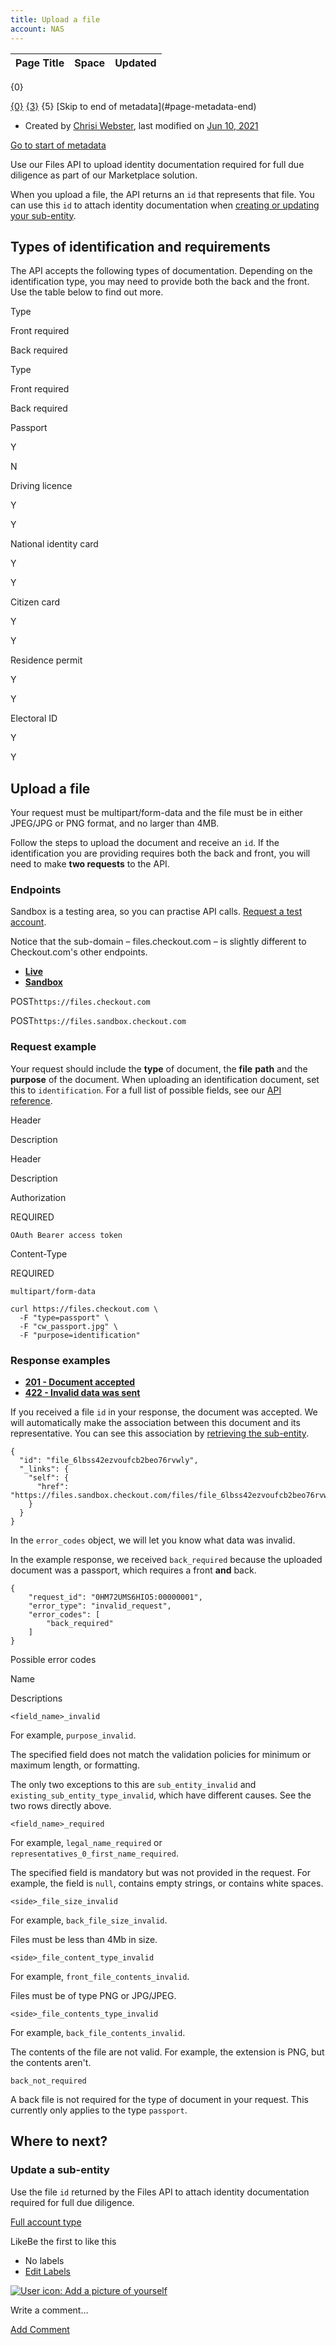 ```yaml
---
title: Upload a file
account: NAS
---
```


<table class="aui"> <thead> <tr class="header"> <th class="search-result-title">Page Title</th> <th class="search-result-space">Space</th> <th class="search-result-date">Updated</th> </tr> </thead> </table> <p class="search-result-count">{0}</p> <tr class="search-result"> <td class="search-result-title"><a href="{1}" class="content-type-{2}"><span>{0}</span></a></td> <td class="search-result-space"><a class="space" href="/display/{4}/" title="{3}">{3}</a></td> <td class="search-result-date"><span class="date" title="{6}">{5}</span></td> </tr> [Skip to end of metadata](#page-metadata-end)

*   Created by [Chrisi Webster](    /display/~chrisiwebster
    ), last modified on [Jun 10, 2021](/pages/diffpagesbyversion.action?pageId=25526634&selectedPageVersions=12&selectedPageVersions=13 "Show changes")

[Go to start of metadata](#page-metadata-start)

Use our Files API to upload identity documentation required for full due diligence as part of our Marketplace solution.

When you upload a file, the API returns an `id` that represents that file. You can use this `id` to attach identity documentation when [creating or updating your sub-entity](/pages/viewpage.action?pageId=20120369). 

Types of identification and requirements
----------------------------------------

The API accepts the following types of documentation. Depending on the identification type, you may need to provide both the back and the front. Use the table below to find out more.

Type

Front required

Back required

Type

Front required

Back required

Passport

Y

N

Driving licence

Y

Y

National identity card

Y

Y

Citizen card

Y

Y

Residence permit

Y

Y

Electoral ID

Y

Y

Upload a file
-------------

Your request must be multipart/form-data and the file must be in either JPEG/JPG or PNG format, and no larger than 4MB.

Follow the steps to upload the document and receive an `id`. If the identification you are providing requires both the back and front, you will need to make **two requests** to the API.

### Endpoints

Sandbox is a testing area, so you can practise API calls. [Request a test account](https://www.checkout.com/get-test-account).

Notice that the sub-domain – files.checkout.com – is slightly different to Checkout.com's other endpoints.

  

*   [**Live**](#tabs-f760bb4e-03e6-4722-ac44-490646828766-1)
*   [**Sandbox**](#tabs-f760bb4e-03e6-4722-ac44-490646828766-2)

POST`https://files.checkout.com`

POST`https://files.sandbox.checkout.com`

### Request example

Your request should include the **type** of document, the **file** **path** and the **purpose** of the document. When uploading an identification document, set this to `identification`. For a full list of possible fields, see our [API reference](https://api-reference.checkout.com/preview/crusoe/#tag/Marketplace/).

Header

Description

Header

Description

Authorization

REQUIRED

`OAuth Bearer access token`

Content-Type

REQUIRED

`multipart/form-data`

  

    curl https://files.checkout.com \
      -F "type=passport" \
      -F "cw_passport.jpg" \
      -F "purpose=identification"
    

### Response examples

*   [**201 - Document accepted**](#tabs-a444099d-8426-4331-86ad-2359d6b26dab-1)
*   [**422 - Invalid data was sent**](#tabs-a444099d-8426-4331-86ad-2359d6b26dab-2)

If you received a file `id` in your response, the document was accepted. We will automatically make the association between this document and its representative. You can see this association by [retrieving the sub-entity](https://docs.checkout.com/four/marketplaces/about-onboarding/onboard-a-sub-entity-full#Onboardasub-entity(full)-Retrieveasub-entity).

    {
      "id": "file_6lbss42ezvoufcb2beo76rvwly",
      "_links": {
        "self": {
          "href": "https://files.sandbox.checkout.com/files/file_6lbss42ezvoufcb2beo76rvwly"
        }
      }
    }

In the `error_codes` object, we will let you know what data was invalid.

In the example response, we received `back_required` because the uploaded document was a passport, which requires a front **and** back.

    {
        "request_id": "0HM72UMS6HIO5:00000001",
        "error_type": "invalid_request",
        "error_codes": [
            "back_required"
        ]
    }

 Possible error codes

Name

Descriptions

`<field_name>_invalid`

For example, `purpose_invalid`.

The specified field does not match the validation policies for minimum or maximum length, or formatting.

The only two exceptions to this are `sub_entity_invalid` and `existing_sub_entity_type_invalid`, which have different causes. See the two rows directly above.

`<field_name>_required`

For example, `legal_name_required` or `representatives_0_first_name_required`.

The specified field is mandatory but was not provided in the request. For example, the field is `null`, contains empty strings, or contains white spaces.

`<side>_file_size_invalid`

For example, `back_file_size_invalid`.

Files must be less than 4Mb in size.

`<side>_file_content_type_invalid`

For example, `front_file_contents_invalid`.

Files must be of type PNG or JPG/JPEG.

`<side>_file_contents_type_invalid`

For example, `back_file_contents_invalid`.

The contents of the file are not valid. For example, the extension is PNG, but the contents aren't.

`back_not_required`

A back file is not required for the type of document in your request. This currently only applies to the type `passport`.

Where to next?
--------------

### Update a sub-entity

Use the file `id` returned by the Files API to attach identity documentation required for full due diligence.

[Full account type](https://docs.checkout.com/four/marketplaces/about-onboarding/onboard-a-sub-entity-full)

LikeBe the first to like this

*   No labels
*   [Edit Labels](# "Edit Labels (Type 'l')")

[![User icon: Add a picture of yourself](/s/en_GB/7901/abf7b35644d5a5d1d7e4b0969a83e8eb2b569fb5/_/images/icons/profilepics/add_profile_pic.svg)](/users/profile/editmyprofilepicture.action)

Write a comment…

[Add Comment](/display/x/Upload+a+file?showComments=true&showCommentArea=true#addcomment)
